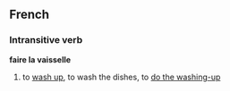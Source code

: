 ==French==
===Intransitive verb===
'''faire la vaisselle'''

#to [[wash up]], to wash the dishes, to [[do the washing-up]]